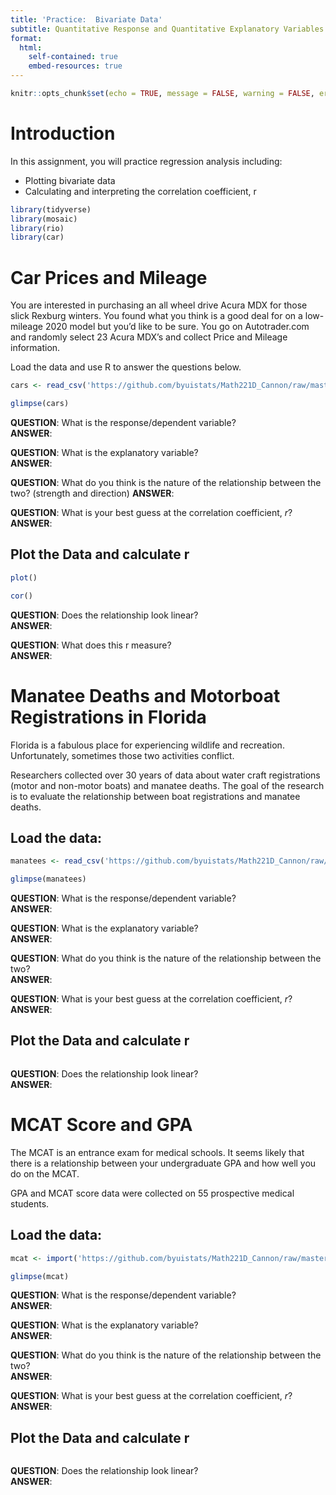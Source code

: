 ```yaml
---
title: 'Practice:  Bivariate Data'
subtitle: Quantitative Response and Quantitative Explanatory Variables
format:
  html:
    self-contained: true
    embed-resources: true
---
```

```r
knitr::opts_chunk$set(echo = TRUE, message = FALSE, warning = FALSE, error = TRUE)
```


# Introduction

In this assignment, you will practice regression analysis including:

  * Plotting bivariate data
  * Calculating and interpreting the correlation coefficient, r
    
```r

library(tidyverse)
library(mosaic)
library(rio)
library(car)

```

# Car Prices and Mileage

You are interested in purchasing an all wheel drive Acura MDX for those slick Rexburg winters.  You found what you think is a good deal for on a low-mileage 2020 model but you'd like to be sure.  You go on Autotrader.com and randomly select 23 Acura MDX's and collect Price and Mileage information.

Load the data and use R to answer the questions below.  

```r

cars <- read_csv('https://github.com/byuistats/Math221D_Cannon/raw/master/Data/acuraMDX_price_vs_mileage.csv')

glimpse(cars)

```

__QUESTION__:  What is the response/dependent variable?  
__ANSWER__:  


__QUESTION__:  What is the explanatory variable?  
__ANSWER__:  


__QUESTION__:  What do you think is the nature of the relationship between the two?  (strength and direction)
__ANSWER__:  


__QUESTION__:  What is your best guess at the correlation coefficient, $r$?  
__ANSWER__:  


## Plot the Data and calculate r

```r

plot()

cor()

```


__QUESTION__:  Does the relationship look linear?  
__ANSWER__:  


__QUESTION__:  What does this r measure?  
__ANSWER__:  



# Manatee Deaths and Motorboat Registrations in Florida

Florida is a fabulous place for experiencing wildlife and recreation.  Unfortunately, sometimes those two activities conflict.

Researchers collected over 30 years of data about water craft registrations (motor and non-motor boats) and manatee deaths.  The goal of the research is to evaluate the relationship between boat registrations and manatee deaths.

## Load the data:

```r
manatees <- read_csv('https://github.com/byuistats/Math221D_Cannon/raw/master/Data/manatees.csv')

glimpse(manatees)
```


__QUESTION__:  What is the response/dependent variable?  
__ANSWER__:  


__QUESTION__:  What is the explanatory variable?  
__ANSWER__:  


__QUESTION__:  What do you think is the nature of the relationship between the two?  
__ANSWER__:  


__QUESTION__:  What is your best guess at the correlation coefficient, $r$?  
__ANSWER__:  


## Plot the Data and calculate r

```r



```

__QUESTION__:  Does the relationship look linear?  
__ANSWER__:  





# MCAT Score and GPA

The MCAT is an entrance exam for medical schools.  It seems likely that there is a relationship between your undergraduate GPA and how well you do on the MCAT.  

GPA and MCAT score data were collected on 55 prospective medical students.  

## Load the data:

```r

mcat <- import('https://github.com/byuistats/Math221D_Cannon/raw/master/Data/mcat_gpa.csv')

glimpse(mcat)
```

__QUESTION__:  What is the response/dependent variable?  
__ANSWER__:  


__QUESTION__:  What is the explanatory variable?  
__ANSWER__:  


__QUESTION__:  What do you think is the nature of the relationship between the two?  
__ANSWER__:  


__QUESTION__:  What is your best guess at the correlation coefficient, $r$?  
__ANSWER__:  


## Plot the Data and calculate r

```r



```

__QUESTION__:  Does the relationship look linear?  
__ANSWER__:  


